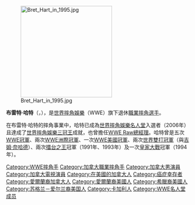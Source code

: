 {{Infobox Pro Wrestler
| name=布雷特·哈特
| image=Bret hart paris 2008.JPG
| names = '''Bret Hart'''<br />Brett Hart<br />Buddy Hart
| birthname = 布雷特·哈特
| height={{height|ft=6|in=1}}
| weight={{convert|234|lb|kg|abbr=on}}
| birth_date={{birth date and age|mf=yes|1957|7|2}}
| birth_place={{CAN}}[[亞伯達|亞伯達省]][[卡加利|卡加利]]
| death_date=
| death_place=
| resides=
| billed={{CAN}}[[亞伯達|亞伯達省]][[卡加利|卡加利]]
| trainer=Stu Hart<br />Katsuji Adachi<br />Kazuo Sakurada<br />Harley Race<br />The Iron Sheik
| debut=1978年
| retired=
| spouse=
}}

[[File:Bret_Hart_in_1995.jpg|250px]]

'''布雷特·哈特'''（{{lang-en|'''Bret Hart'''|}}，{{bd|1957年|7月2日}}），是[[世界摔角娛樂|世界摔角娛樂]]（WWE）旗下退休[[職業摔角|職業摔角]][[選手|選手]]。

在布雷特·哈特的摔角事業中，哈特已成為[[世界摔角娛樂名人堂|世界摔角娛樂名人堂]]入選者（2006年）且達成了[[世界摔角娛樂三冠王|世界摔角娛樂三冠王]]成就，也曾擔任[[WWE_Raw|WWE Raw]][[總經理|總經理]]。哈特曾是五次[[WWE冠軍|WWE冠軍]]、兩次[[WWE洲際冠軍|WWE洲際冠軍]]、一次[[WWE美國冠軍|WWE美國冠軍]]、兩次[[世界雙打冠軍_(WWE)|世界雙打冠軍]]（與[[吉姆·奈哈德|吉姆·奈哈德]]）、兩次[[擂台之王|擂台之王]]冠軍（1991年、1993年）及一次[[皇家大戰|皇家大戰]]冠軍（1994年）。
{{WWE Championship}}
{{WWE洲际冠军}}
{{Authority control}}
{{DEFAULTSORT:Hart, Bret}}
[[Category:WWE摔角手|Category:WWE摔角手]]
[[Category:加拿大職業摔角手|Category:加拿大職業摔角手]]
[[Category:加拿大男演員|Category:加拿大男演員]]
[[Category:加拿大電視演員|Category:加拿大電視演員]]
[[Category:在美國的加拿大人|Category:在美國的加拿大人]]
[[Category:癌症幸存者|Category:癌症幸存者]]
[[Category:愛爾蘭裔加拿大人|Category:愛爾蘭裔加拿大人]]
[[Category:愛爾蘭裔美國人|Category:愛爾蘭裔美國人]]
[[Category:希臘裔美國人|Category:希臘裔美國人]]
[[Category:苏格兰－爱尔兰裔美国人|Category:苏格兰－爱尔兰裔美国人]]
[[Category:卡加利人|Category:卡加利人]]
[[Category:WWE名人堂成员|Category:WWE名人堂成员]]